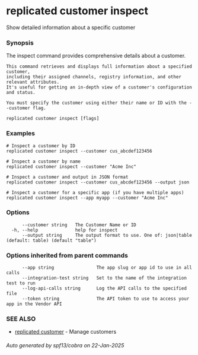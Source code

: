 # replicated customer inspect

Show detailed information about a specific customer

### Synopsis

The inspect command provides comprehensive details about a customer.

	This command retrieves and displays full information about a specified customer,
	including their assigned channels, registry information, and other relevant attributes.
	It's useful for getting an in-depth view of a customer's configuration and status.

	You must specify the customer using either their name or ID with the --customer flag.

```
replicated customer inspect [flags]
```

### Examples

```
# Inspect a customer by ID
replicated customer inspect --customer cus_abcdef123456

# Inspect a customer by name
replicated customer inspect --customer "Acme Inc"

# Inspect a customer and output in JSON format
replicated customer inspect --customer cus_abcdef123456 --output json

# Inspect a customer for a specific app (if you have multiple apps)
replicated customer inspect --app myapp --customer "Acme Inc"
```

### Options

```
      --customer string   The Customer Name or ID
  -h, --help              help for inspect
      --output string     The output format to use. One of: json|table (default: table) (default "table")
```

### Options inherited from parent commands

```
      --app string                The app slug or app id to use in all calls
      --integration-test string   Set to the name of the integration test to run
      --log-api-calls string      Log the API calls to the specified file
      --token string              The API token to use to access your app in the Vendor API
```

### SEE ALSO

* [replicated customer](replicated-cli-customer)	 - Manage customers

###### Auto generated by spf13/cobra on 22-Jan-2025
